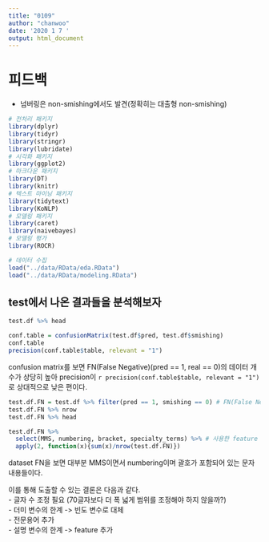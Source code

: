 ```yaml
---
title: "0109"
author: "chanwoo"
date: '2020 1 7 '
output: html_document
---
```



# 피드백
- 넘버링은 non-smishing에서도 발견(정확히는 대출형 non-smishing)  


```r
# 전처리 패키지
library(dplyr)
library(tidyr)
library(stringr)
library(lubridate)
# 시각화 패키지
library(ggplot2)
# 마크다운 패키지
library(DT)
library(knitr)
# 텍스트 마이닝 패키지
library(tidytext)
library(KoNLP)
# 모델링 패키지
library(caret)
library(naivebayes)
# 모델링 평가
library(ROCR)

# 데이터 수집
load("../data/RData/eda.RData")
load("../data/RData/modeling.RData")
```


## test에서 나온 결과들을 분석해보자
```r
test.df %>% head
```

```r
conf.table = confusionMatrix(test.df$pred, test.df$smishing)
conf.table
precision(conf.table$table, relevant = "1")
```
confusion matrix를 보면 FN(False Negative)(pred == 1, real == 0)의 데이터 개수가 상당히 높아 precision이 `r precision(conf.table$table, relevant = "1")`로 상대적으로 낮은 편이다.

```r
test.df.FN = test.df %>% filter(pred == 1, smishing == 0) # FN(False Negative) 확인  
test.df.FN %>% nrow
test.df.FN %>% head
```

```r
test.df.FN %>%
  select(MMS, numbering, bracket, specialty_terms) %>% # 사용한 feature
  apply(2, function(x){sum(x)/nrow(test.df.FN)})
```
dataset FN을 보면 대부분 MMS이면서 numbering이며 괄호가 포함되어 있는 문자 내용들이다.  

이를 통해 도출할 수 있는 결론은 다음과 같다.  
- 글자 수 조정 필요 (70글자보다 더 폭 넓게 범위를 조정해야 하지 않을까?)  
- 더미 변수의 한계 -> 빈도 변수로 대체  
- 전문용어 추가  
- 설명 변수의 한계 -> feature 추가  